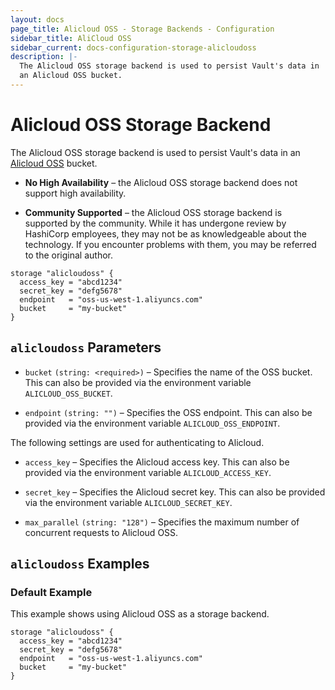 ```yaml
---
layout: docs
page_title: Alicloud OSS - Storage Backends - Configuration
sidebar_title: AliCloud OSS
sidebar_current: docs-configuration-storage-alicloudoss
description: |-
  The Alicloud OSS storage backend is used to persist Vault's data in
  an Alicloud OSS bucket.
---
```


# Alicloud OSS Storage Backend

The Alicloud OSS storage backend is used to persist Vault's data in
an [Alicloud OSS][alicloudoss] bucket.

- **No High Availability** – the Alicloud OSS storage backend does not support
  high availability.

- **Community Supported** – the Alicloud OSS storage backend is supported by the
  community. While it has undergone review by HashiCorp employees, they may not
  be as knowledgeable about the technology. If you encounter problems with them,
  you may be referred to the original author.

```hcl
storage "alicloudoss" {
  access_key = "abcd1234"
  secret_key = "defg5678"
  endpoint   = "oss-us-west-1.aliyuncs.com"
  bucket     = "my-bucket"
}
```

## `alicloudoss` Parameters

- `bucket` `(string: <required>)` – Specifies the name of the OSS bucket. This
  can also be provided via the environment variable `ALICLOUD_OSS_BUCKET`.

- `endpoint` `(string: "")` – Specifies the OSS endpoint. This can also be
  provided via the environment variable `ALICLOUD_OSS_ENDPOINT`.

The following settings are used for authenticating to Alicloud.

- `access_key` – Specifies the Alicloud access key. This can also be provided via
  the environment variable `ALICLOUD_ACCESS_KEY`.

- `secret_key` – Specifies the Alicloud secret key. This can also be provided via
  the environment variable `ALICLOUD_SECRET_KEY`.

- `max_parallel` `(string: "128")` – Specifies the maximum number of concurrent
  requests to Alicloud OSS.

## `alicloudoss` Examples

### Default Example

This example shows using Alicloud OSS as a storage backend.

```hcl
storage "alicloudoss" {
  access_key = "abcd1234"
  secret_key = "defg5678"
  endpoint   = "oss-us-west-1.aliyuncs.com"
  bucket     = "my-bucket"
}
```

[alicloudoss]: https://www.alibabacloud.com/product/oss
